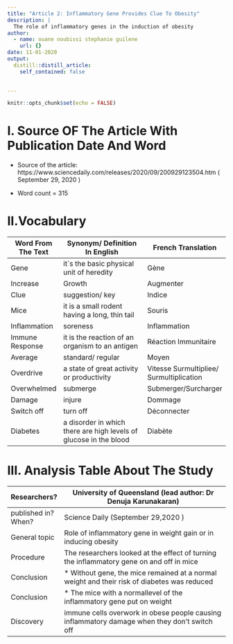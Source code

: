 ```yaml
---
title: "Article 2: Inflammatory Gene Provides Clue To Obesity"
description: |
  The role of inflammatory genes in the induction of obesity
author:
  - name: ouane noubissi stephanie guilene
    url: {}
date: 11-01-2020
output:
  distill::distill_article:
    self_contained: false
    

---
```


```r
knitr::opts_chunk$set(echo = FALSE)
```

# I. Source OF The Article With Publication Date And Word

* Source of the article: https://www.sciencedaily.com/releases/2020/09/200929123504.htm
        ( September 29, 2020 )

* Word count = 315

# II.Vocabulary

| Word From The Text | Synonym/ Definition In English                                    | French Translation                       |
| ------------------ | ----------------------------------------------------------------- | ---------------------------------------- |
| Gene               | it`s the basic physical unit of heredity                          | Gène                                     |
| Increase           | Growth                                                            | Augmenter                                |
| Clue               | suggestion/ key                                                   | Indice                                   |
| Mice               | it is a small rodent having a long, thin tail                     | Souris                                   |
| Inflammation       | soreness                                                          | Inflammation                             |
| Immune Response    | it is the reaction of an organism to an antigen                   | Réaction Immunitaire                     |
| Average            | standard/ regular                                                 | Moyen                                    |
| Overdrive          | a state of great activity or productivity                         | Vitesse Surmultipliee/ Surmultiplication |
| Overwhelmed        | submerge                                                          | Submerger/Surcharger                     |
| Damage             | injure                                                            | Dommage                                  |
| Switch off         | turn off                                                          | Déconnecter                              |
| Diabetes           | a disorder in which there are high levels of glucose in the blood | Diabète                                  |

# III. Analysis Table About The Study

| Researchers?        | University of Queensland (lead author: Dr Denuja Karunakaran)                                      |
| ------------------- | ------------------------------------------------------------------------------------------- |
| published in? When? | Science Daily  (September 29,2020 )                                                         |
| General topic       | Role of inflammatory gene in weight gain or in inducing obesity                             |
| Procedure           |  The researchers looked at the effect of turning the inflammatory gene on and off in mice   |
| Conclusion          | * Without gene, the mice remained at a normal weight and their risk of diabetes was reduced |
| Conclusion          | * The mice with a normallevel of the inflammatory gene put on weight                        |
| Discovery           | immune cells overwork in obese people causing inflammatory damage when they don't switch off  |



